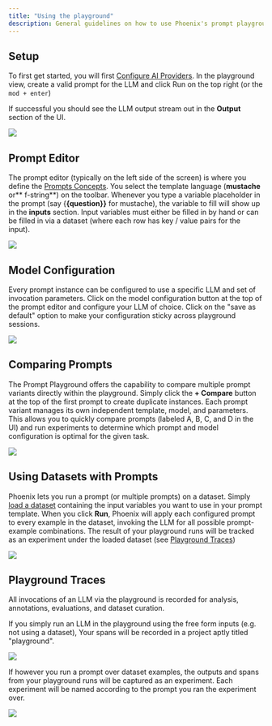 ```yaml
---
title: "Using the playground"
description: General guidelines on how to use Phoenix's prompt playground
---
```


## Setup

To first get started, you will first [Configure AI Providers](/phoenix/prompt-engineering/how-to-prompts/configure-ai-providers). In the playground view, create a valid prompt for the LLM and click Run on the top right (or the `mod + enter`)

If successful you should see the LLM output stream out in the **Output** section of the UI.

<Frame caption="Pick an LLM and setup the API Key for that provider to get started">
  <img src="https://storage.googleapis.com/arize-phoenix-assets/assets/images/phoenix-docs-images/a121f65d-image.jpeg" />
</Frame>

## Prompt Editor

The prompt editor (typically on the left side of the screen) is where you define the [Prompts Concepts](/phoenix/learn/prompt-engineering/prompts-concepts#prompt-templates). You select the template language (**mustache** or** f-string**) on the toolbar. Whenever you type a variable placeholder in the prompt (say \{**\{question}}** for mustache), the variable to fill will show up in the **inputs** section. Input variables must either be filled in by hand or can be filled in via a dataset (where each row has key / value pairs for the input).

<Frame caption="Use the template language to create prompt template variables that can be applied during runtime">
  <img src="https://storage.googleapis.com/arize-phoenix-assets/assets/gifs/variable_substitution.gif" />
</Frame>

## Model Configuration

Every prompt instance can be configured to use a specific LLM and set of invocation parameters. Click on the model configuration button at the top of the prompt editor and configure your LLM of choice. Click on the "save as default" option to make your configuration sticky across playground sessions.

<Frame caption="Switch models and modify invocation params">
  <img src="https://storage.googleapis.com/arize-phoenix-assets/assets/gifs/model_config.gif" />
</Frame>

## Comparing Prompts

The Prompt Playground offers the capability to compare multiple prompt variants directly within the playground. Simply click the **+ Compare** button at the top of the first prompt to create duplicate instances. Each prompt variant manages its own independent template, model, and parameters. This allows you to quickly compare prompts (labeled A, B, C, and D in the UI) and run experiments to determine which prompt and model configuration is optimal for the given task.

<Frame caption="Compare multiple different prompt variants at once">
  <img src="https://storage.googleapis.com/arize-phoenix-assets/assets/images/phoenix-docs-images/941ee277-image.jpeg" />
</Frame>

## Using Datasets with Prompts

Phoenix lets you run a prompt (or multiple prompts) on a dataset. Simply [load a dataset](/phoenix/datasets-and-experiments/how-to-datasets) containing the input variables you want to use in your prompt template. When you click **Run**, Phoenix will apply each configured prompt to every example in the dataset, invoking the LLM for all possible prompt-example combinations. The result of your playground runs will be tracked as an experiment under the loaded dataset (see [Playground Traces](/phoenix/prompt-engineering/how-to-prompts/using-the-playground#playground-traces))

<Frame caption="Each example's input is used to fill the prompt template">
  <img src="https://storage.googleapis.com/arize-phoenix-assets/assets/images/phoenix-docs-images/6587d15c-image.jpeg" />
</Frame>

## Playground Traces

All invocations of an LLM via the playground is recorded for analysis, annotations, evaluations, and dataset curation.

If you simply run an LLM in the playground using the free form inputs (e.g. not using a dataset), Your spans will be recorded in a project aptly titled "playground".

<Frame caption="All free form playground runs are recorded under the playground project">
  <img src="https://storage.googleapis.com/arize-phoenix-assets/assets/images/phoenix-docs-images/eecaa209-image.jpeg" />
</Frame>

If however you run a prompt over dataset examples, the outputs and spans from your playground runs will be captured as an experiment. Each experiment will be named according to the prompt you ran the experiment over.

<Frame caption="If you run over a dataset, the output and traces is tracked as a dataset experiment">
  <img src="https://storage.googleapis.com/arize-phoenix-assets/assets/images/phoenix-docs-images/93a48c27-image.jpeg" />
</Frame>

